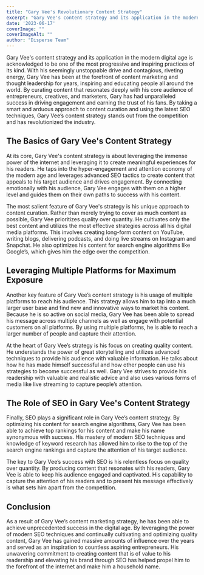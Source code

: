 ```yaml
---
title: "Gary Vee's Revolutionary Content Strategy"
excerpt: "Gary Vee's content strategy and its application in the modern digital age is acknowledged to be one of the most progressive and inspiring practices of its kind. With his seemingly..."
date: '2023-06-17'
coverImage: ""  
coverImageAlt: ""
author: "Disperse Team"
---
```


Gary Vee's content strategy and its application in the modern digital age is acknowledged to be one of the most progressive and inspiring practices of its kind. With his seemingly unstoppable drive and contagious, riveting energy, Gary Vee has been at the forefront of content marketing and thought leadership for years, inspiring and educating people all around the world. By curating content that resonates deeply with his core audience of entrepreneurs, creatives, and marketers, Gary has had unparalleled success in driving engagement and earning the trust of his fans. By taking a smart and arduous approach to content curation and using the latest SEO techniques, Gary Vee’s content strategy stands out from the competition and has revolutionized the industry. 

## The Basics of Gary Vee's Content Strategy

At its core, Gary Vee's content strategy is about leveraging the immense power of the internet and leveraging it to create meaningful experiences for his readers. He taps into the hyper-engagement and attention economy of the modern age and leverages advanced SEO tactics to create content that appeals to his target audience and drives engagement. By connecting emotionally with his audience, Gary Vee engages with them on a higher level and guides them on their own paths to success with his content. 

The most salient feature of Gary Vee's strategy is his unique approach to content curation. Rather than merely trying to cover as much content as possible, Gary Vee prioritizes quality over quantity. He cultivates only the best content and utilizes the most effective strategies across all his digital media platforms. This involves creating long-form content on YouTube, writing blogs, delivering podcasts, and doing live streams on Instagram and Snapchat. He also optimizes his content for search engine algorithms like Google’s, which gives him the edge over the competition. 

## Leveraging Multiple Platforms for Maximum Exposure

Another key feature of Gary Vee’s content strategy is his usage of multiple platforms to reach his audience. This strategy allows him to tap into a much larger user base and find new and innovative ways to market his content. Because he is so active on social media, Gary Vee has been able to spread his message across multiple channels as well as engage with potential customers on all platforms. By using multiple platforms, he is able to reach a larger number of people and capture their attention.

At the heart of Gary Vee’s strategy is his focus on creating quality content. He understands the power of great storytelling and utilizes advanced techniques to provide his audience with valuable information. He talks about how he has made himself successful and how other people can use his strategies to become successful as well. Gary Vee strives to provide his readership with valuable and realistic advice and also uses various forms of media like live streaming to capture people’s attention. 

## The Role of SEO in Gary Vee's Content Strategy

Finally, SEO plays a significant role in Gary Vee’s content strategy. By optimizing his content for search engine algorithms, Gary Vee has been able to achieve top rankings for his content and make his name synonymous with success. His mastery of modern SEO techniques and knowledge of keyword research has allowed him to rise to the top of the search engine rankings and capture the attention of his target audience. 

The key to Gary Vee’s success with SEO is his relentless focus on quality over quantity. By producing content that resonates with his readers, Gary Vee is able to keep his audience engaged and captivated. His capability to capture the attention of his readers and to present his message effectively is what sets him apart from the competition.

## Conclusion

As a result of Gary Vee’s content marketing strategy, he has been able to achieve unprecedented success in the digital age. By leveraging the power of modern SEO techniques and continually cultivating and optimizing quality content, Gary Vee has gained massive amounts of influence over the years and served as an inspiration to countless aspiring entrepreneurs. His unwavering commitment to creating content that is of value to his readership and elevating his brand through SEO has helped propel him to the forefront of the internet and make him a household name.
